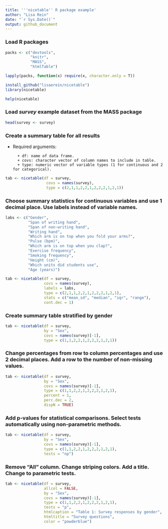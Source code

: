 ```yaml
---
title: '''nicetable'' R package example'
author: "Lisa Rein"
date: "`r Sys.Date()`"
output: github_document
---
```


### Load R packages 

```r

packs <- c("devtools",
           "knitr",
           "MASS",
           "htmlTable")

lapply(packs, function(x) require(x, character.only = T))

install_github("lisaerein/nicetable")
library(nicetable)

help(nicetable)

```

### Load _survey_ example dataset from the MASS package

```r

head(survey <- survey)

```

### Create a summary table for all results

* Required arguments:

        + df: name of data frame.
        + covs: character vector of column names to include in table.
        + type: numeric vector of variable types (1 for continuous and 2 for categorical).

```r

tab <- nicetable(df = survey,
                  covs = names(survey),
                  type = c(2,1,1,2,2,1,2,2,2,1,2,1))

```

### Choose summary statistics for continuous variables and use 1 decimal place. Use labels instead of variable names.

```r

labs <- c("Gender",
          "Span of writing hand",
          "Span of non-writing hand",
          "Writing hand",
          "Which arm is on top when you fold your arms?",
          "Pulse (bpm)",
          "Which arm is on top when you clap?",
          "Exercise frequency",
          "Smoking frequency",
          "Height (cm)",
          "Which units did students use",
          "Age (years)")

tab <- nicetable(df = survey,
                 covs = names(survey),
                 labels = labs,
                 type = c(2,1,1,2,2,1,2,2,2,1,2,1),
                 stats = c("mean_sd", "median", "iqr", "range"),
                 cont.dec = 1)

```

### Create summary table stratified by gender

```r

tab <- nicetable(df = survey,
                 by = "Sex",
                 covs = names(survey)[-1],
                 type = c(1,1,2,2,1,2,2,2,1,2,1))

```

### Change percentages from row to column percentages and use 2 decimal places. Add a row to the number of non-missing values.

```r

tab <- nicetable(df = survey,
                 by = "Sex",
                 covs = names(survey)[-1],
                 type = c(1,1,2,2,1,2,2,2,1,2,1),
                 percent = 1,
                 perc.dec = 2,
                 dispN = TRUE)

```

### Add p-values for statistical comparisons. Select tests automatically using non-parametric methods.

```r

tab <- nicetable(df = survey,
                 by = "Sex",
                 covs = names(survey)[-1],
                 type = c(1,1,2,2,1,2,2,2,1,2,1),
                 tests = "np")

```

### Remove "All" column. Change striping colors. Add a title. Change to parametric tests.

```r

tab <- nicetable(df = survey,
                 allcol = FALSE,
                 by = "Sex",
                 covs = names(survey)[-1],
                 type = c(1,1,2,2,1,2,2,2,1,2,1),
                 tests = "p",
                 htmlcaption = "Table 1: Survey responses by gender",
                 htmltitle = "Survey questions",
                 color = "powderblue")

```
